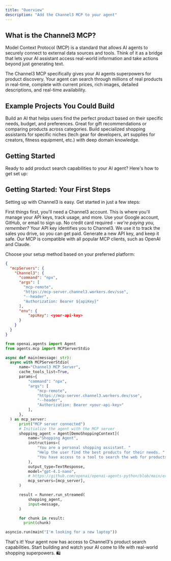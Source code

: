 ```yaml
---
title: "Overview"
description: "Add the Channel3 MCP to your agent"
---
```


## What is the Channel3 MCP?

Model Context Protocol (MCP) is a standard that allows AI agents to securely connect to external data sources and tools. Think of it as a bridge that lets your AI assistant access real-world information and take actions beyond just generating text.

The Channel3 MCP specifically gives your AI agents superpowers for product discovery. Your agent can search through millions of real products in real-time, complete with current prices, rich images, detailed descriptions, and real-time availability.

## Example Projects You Could Build

<CardGroup cols={2}>
  <Card title="Personal Shopping Assistant" icon="robot">
    Build an AI that helps users find the perfect product based on their specific needs, budget, and preferences. Great for gift recommendations or comparing products across categories.
  </Card>


  <Card title="Niche Shopping Curator" icon="robot">
    Build specialized shopping assistants for specific niches (tech gear for developers, art supplies for creators, fitness equipment, etc.) with deep domain knowledge.
  </Card>
</CardGroup>

## Getting Started

Ready to add product search capabilities to your AI agent? Here's how to get set up:

## Getting Started: Your First Steps

Setting up with Channel3 is easy. Get started in just a few steps:

<Steps>
  <Step title="Create Your Free Account">
    First things first, you'll need a Channel3 account. This is where you'll
    manage your API keys, track usage, and more.
    <Card
      title="Sign Up for Channel3"
      icon="user-plus"
      href="https://trychannel3.com/sign-up"
    >
      Use your Google account, GitHub, or email to sign up. No credit card
      required - <i>we're paying you, remember?</i>
    </Card>
  </Step>
  <Step title="Generate Your API Key">
    Your API key identifies you to Channel3. We use it to track the sales you
    drive, so you can get paid.
    <Card
      title="Go to API Keys in Dashboard"
      icon="key"
      href="https://trychannel3.com/dashboard/api"
    >
      Generate a new API key, and keep it safe.
    </Card>
  </Step>
  <Step title="Add the Channel3 MCP to your agent.">
    Our MCP is compatible with all popular MCP clients, such as OpenAI and
    Claude.
  </Step>
</Steps>

Choose your setup method based on your preferred platform:

<CodeGroup>

```json Claude Config
{
  "mcpServers": {
    "Channel3": {
      "command": "npx",
      "args": [
        "mcp-remote",
        "https://mcp-server.channel3.workers.dev/sse",
        "--header",
        "Authorization: Bearer ${apiKey}"
      ],
      "env": {
	      "apiKey": <your-api-key>
      }
    }
  }
}
```

```python OpenAI Agents SDK
from openai.agents import Agent
from agents.mcp import MCPServerStdio

async def main(message: str):
  async with MCPServerStdio(
      name="Channel3 MCP Server",
      cache_tools_list=True,
      params={
          "command": "npx",
          "args": [
              "mcp-remote",
              "https://mcp-server.channel3.workers.dev/sse",
              "--header",
              "Authorization: Bearer <your-api-key>"
          ],
      },
  ) as mcp_server:
      print("MCP server connected")
      # Initialize the agent with the MCP server
      shopping_agent = Agent[DemoShoppingContext](
          name="Shopping Agent",
          instructions=(
              "You are a personal shopping assistant. "
              "Help the user find the best products for their needs. "
              "You have access to a tool to search the web for products."
          ),
          output_type=TextResponse,
          model="gpt-4.1-nano",
          # https://github.com/openai/openai-agents-python/blob/main/examples/mcp/sse_example/main.py
          mcp_servers=[mcp_server],
      )

      result = Runner.run_streamed(
          shopping_agent,
          input=message,
      )

      for chunk in result:
        print(chunk)

asyncio.run(main("I'm looking for a new laptop"))
```

</CodeGroup>

That's it! Your agent now has access to Channel3's product search capabilities. Start building and watch your AI come to life with real-world shopping superpowers. 🛍️

